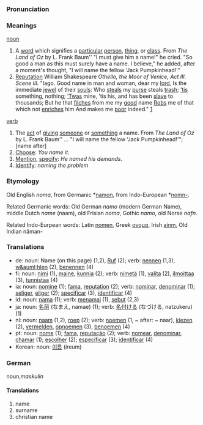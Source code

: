 ===Pronunciation===

===Meanings===

[[noun]]
# A [[word]] which signifies a [[particular]] [[person]], [[thing]], or [[class]]. From ''The Land of Oz'' by L. Frank Baum'' "I must give him a name!" he cried. "So good a man as this must surely have a name. I believe," he added, after a moment's thought, "I will name the fellow 'Jack Pumpkinhead!'"
# [[Reputation]] William Shakespeare <i>Othello, the Moor of Venice, Act III. Scene III.</i> "Iago. Good name in man and woman, dear my [[lord]], Is the immediate [[jewel]] of their [[soul|souls]]: Who [[steal|steals]] my [[purse]] steals [[trash]]; [[’tis]] something, nothing; [[’Twas]] mine, ’tis his, and has been [[slave]] to thousands; But he that [[filtch|filches]] from me my [[good]] name [[rob|Robs]] me of that which not [[enrich|enriches]] him And makes me [[poor]] indeed." [http://www.bartleby.com/100/138.34.42.html]

[[verb]]
# The [[act]] of [[give|giving]] [[someone]] or [[something]] a name. From ''The Land of Oz'' by L. Frank Baum'' ... "I will name the fellow 'Jack Pumpkinhead!'"; [name after]
# [[Choose]]: ''You name it.''
# [[Mention]], [[specify]]: ''He named his demands.''
# [[Identify]]: ''naming the problem''

===Etymology===
Old English ''noma'', from Germanic *[[namon]], from Indo-European *[[nomn-]].

Related Germanic words: Old German ''namo'' (modern German Name), middle Dutch ''name'' (naam), old Frisian ''noma'', Gothic ''namo'', old Norse ''nafn''.

Related Indo-Eurpean words: Latin [[nomen]], Greek [[ονομα]], Irish [[ainm]], Old Indian n&acirc;man-

===Translations===
*de: noun: Name (on this page) (1,2), [[Ruf]] (2); verb: [[nennen]] (1,3), [[w&auml;hlen]] (2), [[benennen]] (4)
*fi: noun: [[nimi]] (1), [[maine]], [[kunnia]] (2); verb: [[nimetä]] (1), [[valita]] (2), [[ilmoittaa]] (3), [[tunnistaa]] (4)
*ia: noun: [[nomine]] (1); [[fama]], [[reputation]] (2); verb: [[nominar]], [[denominar]] (1); [[seliger]], [[eliger]] (2); [[specificar]] (3), [[identificar]] (4)
*id: noun: [[nama]] (1); verb: [[nama|menamai]] (1), [[sebut]] (2,3) 
*ja: noun: [[名前]] (なまえ, namae) (1); verb: [[名付ける]] (なづける, natzukeru) (1)
*nl: noun: [[naam]] (1,2), [[roep]] (2); verb: [[noemen]] (1, ~ after: ~ naar), [[kiezen]] (2), [[vermelden]], [[opnoemen]] (3), [[benoemen]] (4)
*pt: noun: [[nome]] (1); [[fama]], [[reputação]] (2); verb: [[nomear]], [[denominar]], [[chamar]] (1); [[escolher]] (2); [[especificar]] (3); [[identificar]] (4)
*Korean: noun: [[이름]] (ireum)

===German===
noun,''maskulin''

====Translations====
# name
# surname
# christian name